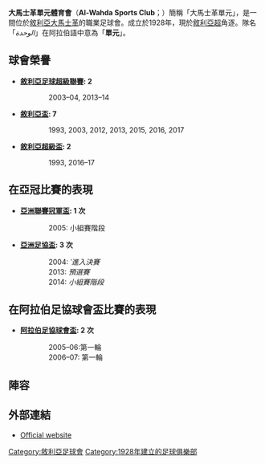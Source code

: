 {{noteTA
|G1=足球
|1=zh-hant:大馬士革單元; zh-hans:大马士革单元; zh-hk:艾瓦達
}}
{{Infobox football club
| clubname    = -{zh-hant:單元; zh-hans:单元; zh-hk:艾瓦達}-<br>الوحدة
| image       = 
| fullname    = 大馬士革單元體育會<br>نادي الوحدة الرياضي<br>Al-Wahda Sports Club (Damascus)
| nickname    = Damascene orange
| founded     = {{start date and age|df=yes|1928}}
| city        = [[大馬士革|大馬士革]]
| ground      = [[Abbasiyyin體育場|Abbasiyyin體育場]]
| capacity    = 30,000
| chairman    = Ahmad Qoutrash
| manager     = [[Rafat_Muhammad|Rafat Muhammad]]
| league      = [[敘利亞足球超級聯賽|敘利亞足球超級聯賽]]
| season      = 2020–21
| position    = 敘超，第 4 位
| pattern_la1=|pattern_b1=|pattern_ra1=
| leftarm1=000000|body1=FF5F00|rightarm1=000000|shorts1=FF5F00|socks1=FF5F00
| pattern_la2=|pattern_b2=|pattern_ra2=
| leftarm2=FFFFFF|body2=FFFFFF|rightarm2=FFFFFF|shorts2=FFFFFF|socks2=FF5F00
}}

'''大馬士革單元體育會'''（'''Al-Wahda Sports Club'''；{{lang-ar|'''نادي الوحدة الدمشقي'''}}）簡稱「大馬士革單元」，是一間位於[[敘利亞|敘利亞]][[大馬士革|大馬士革]]的職業足球會。成立於1928年，現於[[敘利亞足球超級聯賽|敘利亞超]]角逐。隊名「''الوحدة''」在阿拉伯語中意為「'''單元'''」。

== 球會榮譽 ==
*'''[[敘利亞足球超級聯賽|敘利亞足球超級聯賽]]: 2'''
::2003–04, 2013–14

*'''[[敘利亞盃|敘利亞盃]]: 7'''
::1993, 2003, 2012, 2013, 2015, 2016, 2017

*'''[[敘利亞超級盃|敘利亞超級盃]]: 2'''
::1993, 2016–17

== 在亞冠比賽的表現 ==
*'''[[亞洲聯賽冠軍盃|亞洲聯賽冠軍盃]]: 1 次'''
::2005: 小組賽階段
*'''[[亞洲足協盃|亞洲足協盃]]: 3 次'''
::2004: ''ˈ進入決賽''
::2013: ''預選賽''
::2014: ''小組賽階段''

== 在阿拉伯足協球會盃比賽的表現 ==
*'''[[阿拉伯足協球會盃|阿拉伯足協球會盃]]: 2 次'''
::2005–06:第一輪
::2006–07: 第一輪

== 陣容 ==
{{Fs start}}
{{Fs player|no=|nat=Syria|pos=GK|name=[[Taha_Mousa|Taha Mousa]]}}
{{Fs player|no=|nat=Syria|pos=GK|name=[[Mohannad_Khiari|Mohannad Khiari]]}}
{{Fs player|no=|nat=Syria|pos=GK|name=[[Ibrahim_Al_Hamwi|Ibrahim Al Hamwi]]}}
{{Fs player|no=|nat=Syria|pos=GK|name=[[Mahmoud_Karkar|Mahmoud Karkar]]}}
{{Fs player|no=2|nat=Syria|pos=DF|name=[[阿里·迪亞布|阿里·迪亞布]]}}
{{Fs player|no=|nat=Syria|pos=DF|name=[[Omar_Midani|Omar Al Midani]]}}
{{Fs player|no=30|nat=Syria|pos=DF|name=[[阿卜杜勒卡達爾·達卡|阿卜杜勒卡達爾·達卡]]}}
{{Fs player|no=|nat=Syria|pos=DF|name=[[Raslan_Al_Kurdi|Raslan Al Kurdi]]}}
{{Fs player|no=|nat=Syria|pos=DF|name=[[Hamoud_Al_Hamoud|Hamoud Al Hamoud]]}}
{{Fs player|no=|nat=Syria|pos=DF|name=[[Mahmoud_Al_Aji|Mahmoud Al Aji]]}}
{{Fs player|no=|nat=Syria|pos=DF|name=[[Hani_Nuwara|Hani Nuwara]]}}
{{Fs player|no=|nat=Syria|pos=MF|name=[[Mohamed_Bash_Buyuk|Mohamed Bash Buyuk]]}}
{{Fs player|no=|nat=Syria|pos=MF|name=[[Obaida_Al_Saki|Obaida Al Saki]]}}
{{Fs mid}}
{{Fs player|no=|nat=Syria|pos=MF|name=[[Yasser_Shoshara|Yasser Shoshara]]}}
{{Fs player|no=|nat=Syria|pos=MF|name=[[Solaiman_Solaiman|Solaiman Solaiman]]}}
{{Fs player|no=|nat=Syria|pos=MF|name=[[Ahmad_Kasem|Ahmad Kasem]]}}
{{Fs player|no=|nat=Syria|pos=MF|name=[[Maher_Al_Sayed|Maher Al Sayed]]}}
{{Fs player|no=|nat=Syria|pos=MF|name=[[Osama_Omari|Osama Omari]]}}
{{Fs player|no=|nat=Syria|pos=MF|name=[[Ehab_Al_Hosni|Ehab Al Hosni]]}}
{{Fs player|no=|nat=Syria|pos=FW|name=[[Anas_Al_Aji|Anas Al Aji]]}}
{{Fs player|no=|nat=Jamaica|pos=FW|name=[[Andre_Falmit|Andre Falmit]]}}
{{Fs player|no=|nat=Syria|pos=FW|name=[[Mohamad_Al_Sharif|Mohamad Al Sharif]]}}
{{Fs player|no=|nat=Syria|pos=FW|name=[[Majed_Al_Haj|Majed Al Haj]]}}
{{Fs player|no=|nat=Syria|pos=FW|name=[[Ali_Rammal|Ali Rammal]]}}
{{Fs player|no=12|nat=Syria|pos=FW|name=[[Mohamad_Jaafar|Mohamad Jaafar]]}}
{{Fs end}}

== 外部連結 ==
* [http://www.wahdawia.net/ Official website] {{Wayback|url=http://www.wahdawia.net/ |date=20100108021104 }}

[[Category:敘利亞足球會|Category:敘利亞足球會]]
[[Category:1928年建立的足球俱樂部|Category:1928年建立的足球俱樂部]]